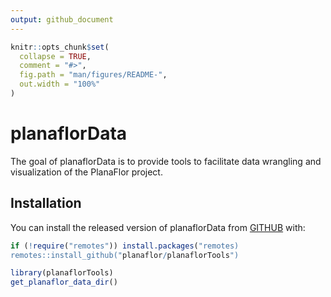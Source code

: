```yaml
---
output: github_document
---
```


<!-- README.md is generated from README.Rmd. Please edit that file -->

```r
knitr::opts_chunk$set(
  collapse = TRUE,
  comment = "#>",
  fig.path = "man/figures/README-",
  out.width = "100%"
)
```

# planaflorData

<!-- badges: start -->
<!-- badges: end -->

The goal of planaflorData is to provide tools to facilitate data wrangling and visualization of the PlanaFlor project.

## Installation

You can install the released version of planaflorData from [GITHUB](https://github.com/planaflor/planaflorTools) with:

``` r
if (!require("remotes")) install.packages("remotes)
remotes::install_github("planaflor/planaflorTools")
```

```r
library(planaflorTools)
get_planaflor_data_dir()
```
